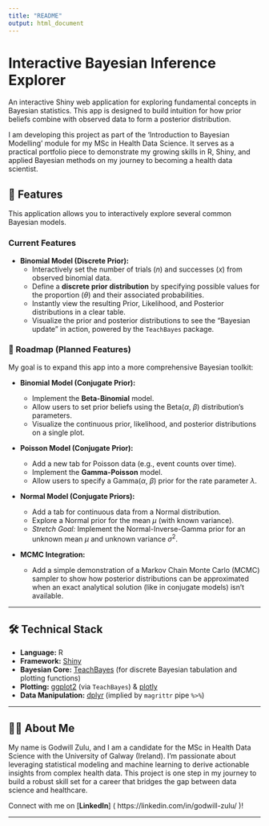 ```yaml
---
title: "README"
output: html_document
---
```


# Interactive Bayesian Inference Explorer

An interactive Shiny web application for exploring fundamental concepts in Bayesian statistics. This app is designed to build intuition for how prior beliefs combine with observed data to form a posterior distribution.

I am developing this project as part of the 'Introduction to Bayesian Modelling' module for my MSc in Health Data Science. It serves as a practical portfolio piece to demonstrate my growing skills in R, Shiny, and applied Bayesian methods on my journey to becoming a health data scientist.


## 🎯 Features

This application allows you to interactively explore several common Bayesian models.

### Current Features

  * **Binomial Model (Discrete Prior):**
      * Interactively set the number of trials ($n$) and successes ($x$) from observed binomial data.
      * Define a **discrete prior distribution** by specifying possible values for the proportion ($\theta$) and their associated probabilities.
      * Instantly view the resulting Prior, Likelihood, and Posterior distributions in a clear table.
      * Visualize the prior and posterior distributions to see the "Bayesian update" in action, powered by the `TeachBayes` package.

### 🚧 Roadmap (Planned Features)

My goal is to expand this app into a more comprehensive Bayesian toolkit:

  * **Binomial Model (Conjugate Prior):**

      * Implement the **Beta-Binomial** model.
      * Allow users to set prior beliefs using the Beta($\alpha$, $\beta$) distribution's parameters.
      * Visualize the continuous prior, likelihood, and posterior distributions on a single plot.

  * **Poisson Model (Conjugate Prior):**

      * Add a new tab for Poisson data (e.g., event counts over time).
      * Implement the **Gamma-Poisson** model.
      * Allow users to specify a Gamma($\alpha$, $\beta$) prior for the rate parameter $\lambda$.

  * **Normal Model (Conjugate Priors):**

      * Add a tab for continuous data from a Normal distribution.
      * Explore a Normal prior for the mean $\mu$ (with known variance).
      * *Stretch Goal:* Implement the Normal-Inverse-Gamma prior for an unknown mean $\mu$ and unknown variance $\sigma^2$.

  * **MCMC Integration:**

      * Add a simple demonstration of a Markov Chain Monte Carlo (MCMC) sampler to show how posterior distributions can be approximated when an exact analytical solution (like in conjugate models) isn't available.

-----

## 🛠️ Technical Stack

  * **Language:** R
  * **Framework:** [Shiny](https://shiny.posit.co/)
  * **Bayesian Core:** [TeachBayes](https://bayesball.github.io/TeachBayes/) (for discrete Bayesian tabulation and plotting functions)
  * **Plotting:** [ggplot2](https://ggplot2.tidyverse.org/) (via `TeachBayes`) & [plotly](https://plotly.com/r/)
  * **Data Manipulation:** [dplyr](https://dplyr.tidyverse.org/) (implied by `magrittr` pipe `%>%`)

-----

## 🧑‍💻 About Me

My name is Godwill Zulu, and I am a candidate for the MSc in Health Data Science with the University of Galway (Ireland). I'm passionate about leveraging statistical modeling and machine learning to derive actionable insights from complex health data. This project is one step in my journey to build a robust skill set for a career that bridges the gap between data science and healthcare.

Connect with me on [**LinkedIn**] ( https://linkedin.com/in/godwill-zulu/ )\!

-----